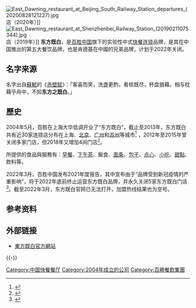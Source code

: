 [[File:East_Dawning_restaurant_at_Beijing_South_Railway_Station_departures_(20200828121227).jpg|thumb]]店（2020年）]]
[[File:East_Dawning_restaurant_at_Shenzhenbei_Railway_Station_(20190211075344).jpg|thumb]]店（2019年）]]
'''东方既白'''，是[[百胜中国|百胜中国]]旗下的实验性中式[[快餐|快餐]][[连锁店|连锁]]品牌，是其在中国推出的第五大餐饮品牌，也是肯德基在中國的兄弟品牌，计划于2022年关闭。

== 名字来源 ==
名字出自[[蘇軾|蘇軾]]的《[[前赤壁賦|赤壁赋]]》：「客喜而笑，洗盏更酌，肴核既尽，杯盘狼藉。相与枕藉乎舟中，不知'''东方之既白'''。」

== 歷史 ==
2004年5月，百胜在上海大华低调开业了“东方既白”，截止至2013年，东方既白共有近30家连锁店分布在上海、[[北京|北京]]、[[广州|广州]]和[[苏州|苏州]]等城市<ref name="官网">{{Cite web |url=http://www.dfjb.com.cn/story.aspx |title=东方既白——品牌故事 |accessdate=2014-01-04 |archive-date=2014-01-11 |archive-url=https://web.archive.org/web/20140111023100/http://www.dfjb.com.cn/story.aspx |dead-url=no }}</ref> ，2012年至2015年曾关闭多家门店，但2018年又增加4间门店<ref>{{cite web|url=http://finance.ce.cn/home/jrzq/dc/201902/01/t20190201_31412190.shtml|title=百胜中国四季度经营数据分析：经营利润增加84% 连续九个季度系统销售实现增长|publisher=中国经济网|date=2019-02-01|accessdate=2019-02-11|archive-date=2019-02-12|archive-url=https://web.archive.org/web/20190212011541/http://finance.ce.cn/home/jrzq/dc/201902/01/t20190201_31412190.shtml|dead-url=no}}</ref>。

所提供的食品與服務有：[[早餐|早餐]]、[[下午茶|下午茶]]、飯食、[[面条|面条]]、[[包子|包子]]、[[点心|点心]]、[[小吃|小吃]]、[[甜點|甜點]]、飲料等。

2022年3月，百胜中国发布2021年度报告，其中宣布由于“品牌受到新冠疫情的严重影响”，将于2022年底前终止运营东方既白品牌，并永久关闭5家东方既白门店<ref>{{cite web |author1=吴卫群 |title=肴核既尽，百胜中国宣布今年将永久关闭“东方既白” |url=https://www.jfdaily.com/news/detail?id=458426 |website=上观新闻 |accessdate=2022-03-06 |archive-date=2022-03-06 |archive-url=https://web.archive.org/web/20220306061520/https://www.jfdaily.com/news/detail?id=458426 }}</ref>。截至2022年3月，东方既白官网已无法打开，加盟热线结果也为空号。

== 参考资料 ==
{{reflist}}

== 外部链接 ==
* [http://www.dfjb.com.cn 東方既白官方網站]{{Wayback|url=http://www.dfjb.com.cn/ |date=20070625190023 }}{{zh-cn}}

{{-}}

{{百胜}}
{{Chinese company-stub}}
{{DEFAULTSORT:Dong東}}
[[Category:中国快餐餐厅|Category:中国快餐餐厅]]
[[Category:2004年成立的公司|Category:2004年成立的公司]]
[[Category:百勝餐飲集團|Category:百勝餐飲集團]]